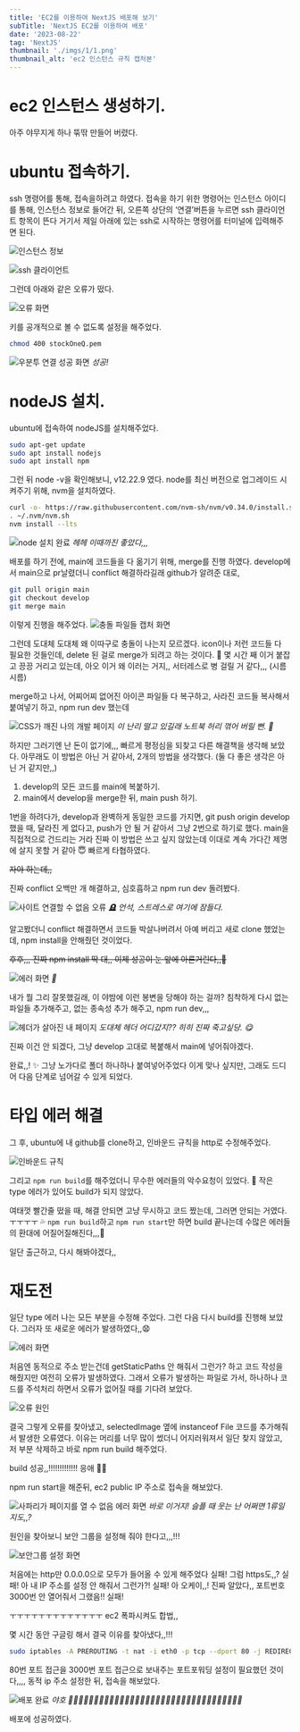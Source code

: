 ```yaml
---
title: 'EC2를 이용하여 NextJS 배포해 보기'
subTitle: 'NextJS EC2를 이용하여 배포'
date: '2023-08-22'
tag: 'NextJS'
thumbnail: './imgs/1/1.png'
thumbnail_alt: 'ec2 인스턴스 규칙 캡처본'
---
```


# ec2 인스턴스 생성하기.

아주 야무지게 하나 뚞딲 만들어 버렸다.

# ubuntu 접속하기.

ssh 명령어를 통해, 접속을하려고 하였다.
접속을 하기 위한 명령어는 인스턴스 아이디를 통해, 인스턴스 정보로 들어간 뒤, 오른쪽 상단의 ‘연결’버튼을 누르면 ssh 클라이언트 항목이 뜬다 거기서 제일 아래에 있는 ssh로 시작하는 명령어를 터미널에 입력해주면 된다.

![인스턴스 정보](./imgs/1/2.png)

![ssh 클라이언트](./imgs/1/3.png)

그런데 아래와 같은 오류가 떴다.

![오류 화면](./imgs/1/4.png)

키를 공개적으로 볼 수 없도록 설정을 해주었다.

```bash
chmod 400 stockOneQ.pem
```

![우분투 연결 성공 화면](./imgs/1/5.png)
_성공!_

# nodeJS 설치.

ubuntu에 접속하여 nodeJS를 설치해주었다.

```bash
sudo apt-get update
sudo apt install nodejs
sudo apt install npm
```

그런 뒤 node -v을 확인해보니, v12.22.9 였다.
node를 최신 버전으로 업그레이드 시켜주기 위해, nvm을 설치하였다.

```bash
curl -o- https://raw.githubusercontent.com/nvm-sh/nvm/v0.34.0/install.sh | bash
. ~/.nvm/nvm.sh
nvm install --lts
```

![node 설치 완료](./imgs/1/6.png)
_헤헤 이때까진 좋았다,,,_

배포를 하기 전에, main에 코드들을 다 옮기기 위해, merge를 진행 하였다.
develop에서 main으로 pr날렸더니 conflict 해결하라길래 github가 알려준 대로,

```bash
git pull origin main
git checkout develop
git merge main
```

이렇게 진행을 해주었다.
![충돌 파일들 캡처 화면](./imgs/1/7.png)

그런데 도대체 도대체 왜 이따구로 충돌이 나는지 모르겠다.
icon이나 저런 코드들 다 필요한 것들인데, delete 된 걸로 merge가 되려고 하는 것이다. 🤯
몇 시간 째 이거 붙잡고 끙끙 거리고 있는데, 아오 이거 왜 이러는 거지,,
서터레스로 병 걸릴 거 같다,,, (시름시름)

merge하고 나서, 어찌어찌 없어진 아이콘 파일들 다 복구하고, 사라진 코드들 복사해서 붙여넣기 하고, npm run dev
했는데

![CSS가 깨진 나의 개발 페이지](./imgs/1/8.png)
_이 난리 떨고 있길래 노트북 허리 꺾어 버릴 뻔. 🤕_

하지만 그러기엔 난 돈이 없기에,,, 빠르게 평정심을 되찾고 다른 해결책을 생각해 보았다.
아무래도 이 방법은 아닌 거 같아서, 2개의 방법을 생각했다.
(둘 다 좋은 생각은 아닌 거 같지만,,)

1. develop의 모든 코드를 main에 복붙하기.
2. main에서 develop을 merge한 뒤, main push 하기.

1번을 하려다가, develop과 완벽하게 동일한 코드를 가지면, git push origin develop 했을 때, 달라진 게 없다고,
push가 안 될 거 같아서 그냥 2번으로 하기로 했다.
main을 직접적으로 건드리는 거라 진짜 이 방법은 쓰고 싶지 않았는데 이대로 계속 가다간 제명에 살지 못할 거 같아 😇 빠르게 타협하였다.

<del>자야 하는데,,</del>

진짜 conflict 오백만 개 해결하고, 심호흡하고 npm run dev 돌려봤다.

![사이트 연결할 수 없음 오류](./imgs/1/9.png)
_🪦 언석, 스트레스로 여기에 잠들다._

알고봤더니 conflict 해결하면서 코드들 박살나버려서 아예 버리고 새로 clone 했었는데, npm install을 안해줬던 것이었다.

<del>후후,,, 진짜 npm install 딱 대,, 이제 성공이 눈 앞에 아른거린다,,🙊</del>

![에러 화면](./imgs/1/10.png)
_🙈_

내가 뭘 그리 잘못했길래, 이 야밤에 이런 봉변을 당해야 하는 걸까?
침착하게 다시 없는 파일들 추가해주고, 없는 종속성 추가 해주고, npm run dev,,,

![헤더가 살아진 내 페이지](./imgs/1/11.png)
_도대체 헤더 어디갔지?? 히히 진짜 죽고싶당. 😋_

진짜 이건 안 되겠다, 그냥 develop 고대로 복붙해서 main에 넣어줘야겠다.

완료,,! ✨
그냥 노가다로 폴더 하나하나 붙여넣어주었다 이게 맞나 싶지만, 그래도 드디어 다음 단계로 넘어갈 수 있게 되었다.

# 타입 에러 해결

그 후, ubuntu에 내 github를 clone하고, 인바운드 규칙을 http로 수정해주었다.

![인바운드 규칙](./imgs/1/1.png)

그리고 `npm run build`를 해주었더니
무수한 에러들의 악수요청이 있었다. 🤝
작은 type 에러가 있어도 build가 되지 않았다.

여태껏 빨간줄 떴을 때, 해결 안되면 고냥 무시하고 코드 짰는데, 그러면 안되는 거였다. ㅜㅜㅜㅜ 💦
`npm run build`하고 `npm run start`만 하면 build 끝나는데
수많은 에러들의 환대에 어질어질해진다,,,💩

일단 출근하고, 다시 해봐야겠다,,

# 재도전

일단 type 에러 나는 모든 부분을 수정해 주었다.
그런 다음 다시 build를 진행해 보았다.
그러자 또 새로운 에러가 발생하였다,,😧

![에러 화면](./imgs/1/12.png)

처음엔 동적으로 주소 받는건데 getStaticPaths 안 해줘서 그런가? 하고 코드 작성을 해줬지만 여전히 오류가 발생하였다.
그래서 오류가 발생하는 파일로 가서, 하나하나 코드를 주석처리 하면서 오류가 없어질 때를 기다려 보았다.

![오류 원인](./imgs/1/13.png)

결국 그렇게 오류를 찾아냈고, selectedImage 옆에 instanceof File 코드를 추가해줘서 발생한 오류였다.
이유는 머리를 너무 많이 썼더니 어지러워져서 일단 찾지 않았고, 저 부분 삭제하고 바로 npm run build 해주었다.

build 성공,,!!!!!!!!!!!!! 응애 💃🏻

npm run start을 해준뒤, ec2 public IP 주소로 접속을 해보았다.

![사파리가 페이지를 열 수 없음 에러 화면](./imgs/1/14.png)
_바로 이거지! 슬플 때 웃는 난 어쩌면 1류일지도,,?_

원인을 찾아보니 보안 그룹을 설정해 줘야 한다고,,,!!!

![보안그룹 설정 화면](./imgs/1/15.png)

처음에는 http만 0.0.0.0으로 모두가 들어올 수 있게 해주었다 실패!
그럼 https도,,? 실패!
아 내 IP 주소를 설정 안 해줘서 그런가?!
실패!
아 오케이,,! 진짜 알았다,, 포트번호 3000번 안 열어줘서 그랬음!!
실패!

ㅜㅜㅜㅜㅜㅜㅜㅜㅜㅜㅜㅜㅜ ec2 폭파시켜도 합법,,

몇 시간 동안 구글링 해서 결국 이유를 찾아냈다,,!!!

```bash
sudo iptables -A PREROUTING -t nat -i eth0 -p tcp --dport 80 -j REDIRECT --to-port 3000
```

80번 포트 접근을 3000번 포트 접근으로 보내주는 포트포워딩 설정이 필요했던 것이다,,,,
동적 ip 주소 설정한 뒤, 접속을 해보았다.

![배포 완료](./imgs/1/16.png)
_야호 💃🏻🕺🏻💃🏻🕺🏻💃🏻🕺🏻💃🏻🕺🏻💃🏻🕺🏻💃🏻🕺🏻👯‍♀️👯‍♀️👯‍♀️👯‍♀️👯‍♀️_

배포에 성공하였다.
